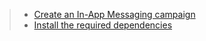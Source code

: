 > - [Create an In-App Messaging campaign](https://docs.amplify.aws/lib/in-app-messaging/getting-started/q/platform/react-native/#prerequisites)
> - [Install the required dependencies](../getting-started/installation)
